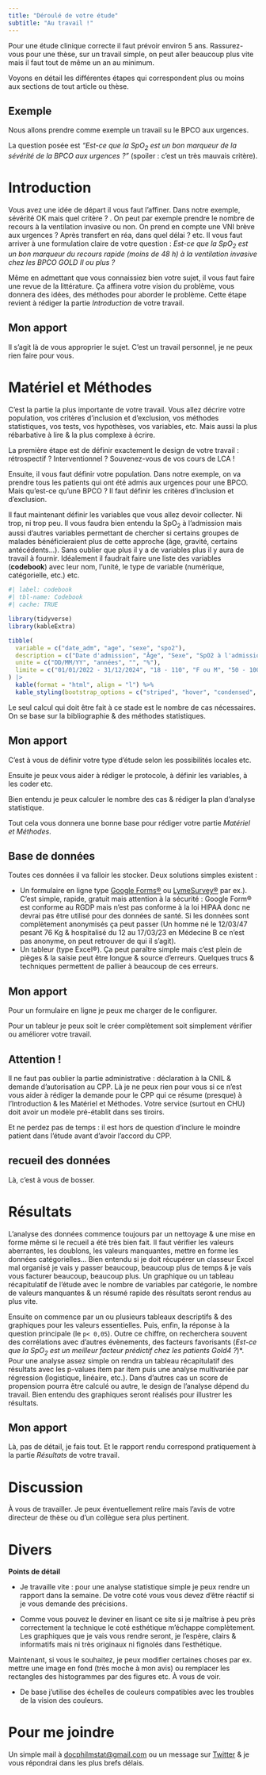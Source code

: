 ```yaml
---
title: "Déroulé de votre étude"
subtitle: "Au travail !"
---
```



Pour une étude clinique correcte il faut prévoir environ 5 ans. Rassurez-vous pour une thèse, sur un travail simple, on peut aller beaucoup plus vite mais il faut tout de même un an au minimum. 

Voyons en détail les différentes étapes qui correspondent plus ou moins aux sections de tout article ou thèse. 


::: {.callout-note}
## Exemple

Nous allons prendre comme exemple un travail su le BPCO aux urgences. 

La question posée est *"Est-ce que la SpO~2~ est un bon marqueur de la sévérité de la BPCO aux urgences ?"* (spoiler : c'est un très mauvais critère).
:::

::: {.panel-tabset}

# Introduction

Vous avez une idée de départ il vous faut l'affiner. Dans notre exemple, sévérité OK mais quel critère ? . On peut par exemple prendre le nombre de recours à la ventilation invasive ou non. On prend en compte une VNI brève aux urgences ? Après transfert en réa, dans quel délai ? etc. Il vous faut arriver à une formulation claire de votre question :
*Est-ce que la SpO~2~ est un bon marqueur du recours rapide (moins de 48 h) à la ventilation invasive chez les BPCO GOLD II ou plus ?*

Même en admettant que vous connaissiez bien votre sujet, il vous faut faire une revue de la littérature. Ça affinera votre vision du problème, vous donnera des idées, des méthodes pour aborder le problème. Cette étape revient à rédiger la partie *Introduction* de votre travail.

::: {.callout-tip}
## Mon apport

Il s'agit là de vous approprier le sujet. C'est un travail personnel, je ne peux rien faire pour vous. 
:::

# Matériel et Méthodes

C'est la partie la plus importante de votre travail. Vous allez décrire votre population, vos critères d'inclusion et d'exclusion, vos méthodes statistiques, vos tests, vos hypothèses, vos variables, etc. Mais aussi la plus rébarbative à lire & la plus complexe à écrire.

La première étape est de définir exactement le design de votre travail : rétrospectif ? Interventionnel ? 
Souvenez-vous de vos cours de LCA !

Ensuite, il vous faut définir votre population. Dans notre exemple, on va prendre tous les patients qui ont été admis aux urgences pour une BPCO. Mais qu'est-ce qu'une BPCO ? Il faut définir les critères d'inclusion et d'exclusion.

Il faut maintenant définir les variables que vous allez devoir collecter. Ni trop, ni trop peu. Il vous faudra bien entendu la SpO~2~ à l'admission mais aussi d'autres variables permettant de chercher si certains groupes de malades bénéficieraient plus de cette approche (âge, gravité, certains antécédents...). Sans oublier que plus il y a de variables plus il y aura de travail à fournir. Idéalement il faudrait faire une liste des variables (**codebook**) avec leur nom, l'unité, le type de variable (numérique, catégorielle, etc.) etc. 


```r
#| label: codebook
#| tbl-name: Codebook
#| cache: TRUE

library(tidyverse)
library(kableExtra)

tibble(
  variable = c("date_adm", "age", "sexe", "spo2"),
  description = c("Date d'admission", "Âge", "Sexe", "SpO2 à l'admission"),
  unite = c("DD/MM/YY", "années", "", "%"),
  limite = c("01/01/2022 - 31/12/2024", "18 - 110", "F ou M", "50 - 100")
) |> 
  kable(format = "html", align = "l") %>%
  kable_styling(bootstrap_options = c("striped", "hover", "condensed", "responsive"), full_width = FALSE)
```


Le seul calcul qui doit être fait à ce stade est le nombre de cas nécessaires. On se base sur la bibliographie & des méthodes statistiques. 

::: {.callout-tip}
## Mon apport

C'est à vous de définir votre type d'étude selon les possibilités locales etc.

Ensuite je peux vous aider à rédiger le protocole, à définir les variables, à les coder etc. 

Bien entendu je peux calculer le nombre des cas & rédiger la plan d'analyse statistique. 
:::

Tout cela vous donnera une bonne base pour rédiger votre partie *Matériel et Méthodes*.

## Base de données

Toutes ces données il va falloir les stocker. Deux solutions simples existent : 

- Un formulaire en ligne type [Google Forms®](https://www.google.fr/intl/fr/forms/about/) ou [LymeSurvey®](https://www.limesurvey.org/fr) par ex.). C'est simple, rapide, gratuit mais attention à la sécurité : Google Form® est conforme au RGDP mais n'est pas conforme  à la loi HIPAA donc ne devrai pas être utilisé pour des données de santé. Si les données sont complètement anonymisés ça peut passer (Un homme né le 12/03/47 pesant 76 Kg & hospitalisé du 12 au 17/03/23 en Médecine B ce n'est pas anonyme, on peut retrouver de qui il s'agit).
- Un tableur (type Excel®). Ça peut paraître simple mais c'est plein de pièges & la saisie peut être longue & source d'erreurs. Quelques trucs & techniques permettent de pallier à beaucoup de ces erreurs.

::: {.callout-tip}
## Mon apport

Pour un formulaire en ligne je peux me charger de le configurer. 

Pour un tableur je peux soit le créer complètement soit simplement vérifier ou améliorer votre travail. 
:::

::: {.callout-warning}
## Attention !

Il ne faut pas oublier la partie administrative : déclaration à la CNIL & demande d'autorisation au CPP. Là je ne peux rien pour vous si ce n'est vous aider à rédiger la demande pour le CPP qui ce résume (presque) à l'Introduction & les Matériel et Méthodes. Votre service (surtout en CHU) doit avoir un modèle pré-établit dans ses tiroirs.

Et ne perdez pas de temps : il est hors de question d'inclure le moindre patient dans l’étude avant d'avoir l'accord du CPP.
:::

## recueil des données

Là, c'est à vous de bosser. 

# Résultats

L'analyse des données commence toujours par un nettoyage & une mise en forme même si le recueil a été très bien fait. Il faut vérifier les valeurs aberrantes, les doublons, les valeurs manquantes, mettre en forme les données catégorielles... Bien entendu si je doit récupérer un classeur Excel mal organisé je vais y passer beaucoup, beaucoup plus de temps  &  je vais vous facturer beaucoup, beaucoup plus. Un graphique ou un tableau récapitulatif de l'étude avec le nombre de variables par catégorie, le nombre de valeurs manquantes & un résumé rapide des résultats seront rendus au plus vite.

Ensuite on commence par un ou plusieurs tableaux descriptifs & des graphiques pour les valeurs essentielles. Puis, enfin, la réponse à la question principale (le `p< 0,05`). Outre ce chiffre, on recherchera souvent des corrélations avec d'autres évènements, des facteurs  favorisants (*Est-ce que la SpO~2~ est un meilleur facteur prédictif chez les patients Gold4 ?*)*. Pour une analyse assez simple on rendra un tableau récapitulatif des résultats avec les p-values item par item puis une analyse multivariée par régression (logistique, linéaire, etc.). Dans d'autres cas un score de propension pourra être calculé ou autre, le design de l'analyse dépend du travail. Bien entendu des graphiques seront réalisés pour illustrer les résultats.

::: {.callout-tip}
## Mon apport

Là, pas de détail, je fais tout. Et le rapport rendu correspond pratiquement à la partie *Résultats* de votre travail.
:::

# Discussion

À  vous de travailler. Je peux éventuellement relire mais l'avis de votre directeur de thèse ou d'un collègue sera plus pertinent.

# Divers

**Points de détail**

- Je travaille vite : pour une analyse statistique simple je peux rendre un rapport dans la semaine. De votre coté vous vous devez d'être réactif si je vous demande des précisions. 

- Comme vous pouvez le deviner en lisant ce site si je maîtrise à peu près correctement la technique le coté esthétique m'échappe complètement. Les graphiques que je vais vous rendre seront, je l’espère, clairs & informatifs mais ni très originaux ni fignolés dans l'esthétique. 

Maintenant, si vous le souhaitez, je peux modifier certaines choses par ex. mettre une image en fond (très moche à mon avis) ou remplacer les rectangles des histogrammes par des figures etc. À vous de voir.

- De base j'utilise des échelles de couleurs compatibles avec les troubles de la vision des couleurs.
:::

# Pour me joindre

Un simple mail à <a href="mailto:docphilmstat@gmail.com">docphilmstat@gmail.com</a> ou un message sur [Twitter](https://twitter.com/PhiippeMICHEL) & je vous répondrai dans les plus brefs délais.
